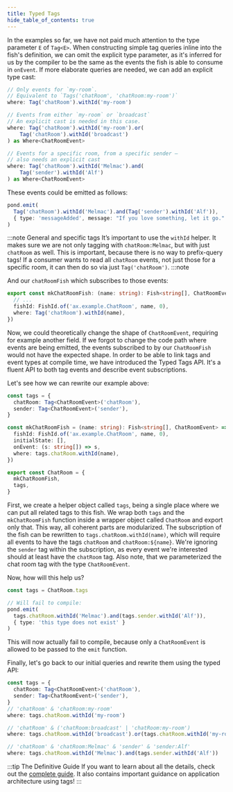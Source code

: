 ```yaml
---
title: Typed Tags
hide_table_of_contents: true
---
```


In the examples so far, we have not paid much attention to the type parameter `E` of `Tag<E>`. When constructing simple
tag queries inline into the fish's definition, we can omit the explicit type parameter, as it's inferred for us by the
compiler to be the same as the events the fish is able to consume in `onEvent`. If more elaborate queries are needed, we
can add an explicit type cast:

```typescript
// Only events for `my-room`.
// Equivalent to `Tags('chatRoom', 'chatRoom:my-room')`
where: Tag('chatRoom').withId('my-room')

// Events from either `my-room` or `broadcast`
// An explicit cast is needed in this case.
where: Tag('chatRoom').withId('my-room').or(
    Tag('chatRoom').withId('broadcast')
) as Where<ChatRoomEvent>

// Events for a specific room, from a specific sender –
// also needs an explicit cast
where: Tag('chatRoom').withId('Melmac').and(
    Tag('sender').withId('Alf')
) as Where<ChatRoomEvent>
```

These events could be emitted as follows:

```typescript
pond.emit(
  Tag('chatRoom').withId('Melmac').and(Tag('sender').withId('Alf')),
  { type: 'messageAdded', message: "If you love something, let it go." }
)
```

:::note General and specific tags
It’s important to use the `withId` helper. It makes sure we are not only tagging with
`chatRoom:Melmac`, but with just `chatRoom` as well. This is important, because there is no
way to prefix-query tags! If a consumer wants to read all `chatRoom` events, not just those for a
specific room, it can then do so via just `Tag('chatRoom')`.
:::note

And our `chatRoomFish` which subscribes to those events:

```typescript
export const mkChatRoomFish: (name: string): Fish<string[], ChatRoomEvent> => ({
  // ...
  fishId: FishId.of('ax.example.ChatRoom', name, 0),
  where: Tag('chatRoom').withId(name),
})
```

Now, we could theoretically change the shape of `ChatRoomEvent`, requiring for example another field. If we forgot to
change the code path where events are being emitted, the events subscribed to by our `ChatRoomFish` would not have the
expected shape. In order to be able to link tags and event types at compile time, we have introduced the Typed Tags API.
It's a fluent API to both tag events and describe event subscriptions.

Let's see how we can rewrite our example above:

```typescript
const tags = {
  chatRoom: Tag<ChatRoomEvent>('chatRoom'),
  sender: Tag<ChatRoomEvent>('sender'),
}

const mkChatRoomFish = (name: string): Fish<string[], ChatRoomEvent> => ({
  fishId: FishId.of('ax.example.ChatRoom', name, 0),
  initialState: [],
  onEvent: (s: string[]) => s,
  where: tags.chatRoom.withId(name),
})

export const ChatRoom = {
  mkChatRoomFish,
  tags,
}
```

First, we create a helper object called `tags`, being a single place where we can put all related tags to this fish. We wrap
both `tags` and the `mkChatRoomFish` function inside a wrapper object called `ChatRoom` and export only that. This way,
all coherent parts are modularized. The subscription of the fish can be rewritten to `tags.chatRoom.withId(name)`,
which will require all events to have the tags `chatRoom` and `chatRoom:${name}`. We're ignoring the `sender` tag within the
subscription, as every event we're interested should at least have the `chatRoom` tag. Also note, that we parameterized
the chat room tag with the type `ChatRoomEvent`.

Now, how will this help us?

```typescript
const tags = ChatRoom.tags

// Will fail to compile:
pond.emit(
  tags.chatRoom.withId('Melmac').and(tags.sender.withId('Alf')),
  { type: 'this type does not exist' }
)
```

This will now actually fail to compile, because only a `ChatRoomEvent` is allowed to be passed to the `emit` function.

Finally, let's go back to our initial queries and rewrite them using the typed API:

```typescript
const tags = {
  chatRoom: Tag<ChatRoomEvent>('chatRoom'),
  sender: Tag<ChatRoomEvent>('sender'),
}
// 'chatRoom' & 'chatRoom:my-room'
where: tags.chatRoom.withId('my-room')

// 'chatRoom' & ('chatRoom:broadcast' | 'chatRoom:my-room')
where: tags.chatRoom.withId('broadcast').or(tags.chatRoom.withId('my-room'))

// 'chatRoom' & 'chatRoom:Melmac' & 'sender' & 'sender:Alf'
where: tags.chatRoom.withId('Melmac').and(tags.sender.withId('Alf'))
```

:::tip The Definitive Guide
If you want to learn about all the details, check out the [complete
guide](/docs/pond/in-depth/tag-type-checking).
It also contains important guidance on application architecture using tags!
:::
